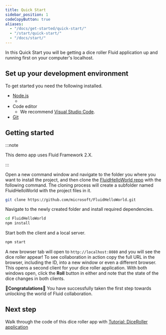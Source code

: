 ```yaml
---
title: Quick Start
sidebar_position: 1
codeCopyButton: true
aliases:
  - "/docs/get-started/quick-start/"
  - "/start/quick-start/"
  - "/docs/start/"
---
```



In this Quick Start you will be getting a dice roller Fluid application up and running first on your computer's
localhost.

<LegacyDiceRollerSample />

## Set up your development environment

To get started you need the following installed.

-   [Node.js](https://nodejs.org/en/download)
    - <NodeVersions />
-   Code editor
    - We recommend [Visual Studio Code](https://code.visualstudio.com/).
-   [Git](https://git-scm.com/downloads)

## Getting started

:::note

This demo app uses Fluid Framework 2.X.

:::

Open a new command window and navigate to the folder you where you want to install the project, and then clone the
[FluidHelloWorld repo](https://github.com/microsoft/FluidHelloWorld) with the following command. The cloning process
will create a subfolder named FluidHelloWorld with the project files in it.

```bash
git clone https://github.com/microsoft/FluidHelloWorld.git
```

Navigate to the newly created folder and install required dependencies.

```bash
cd FluidHelloWorld
npm install
```

Start both the client and a local server.

```bash
npm start
```

A new browser tab will open to `http://localhost:8080` and you will see the dice roller appear! To see collaboration in
action copy the full URL in the browser, including the ID, into a new window or even a different browser. This opens a
second client for your dice roller application. With both windows open, click the **Roll** button in either and note
that the state of the dice changes in both clients.


🥳**Congratulations**🎉 You have successfully taken the first step towards unlocking the world of Fluid collaboration.

## Next step

Walk through the code of this dice roller app with [Tutorial: DiceRoller application](./tutorial)
